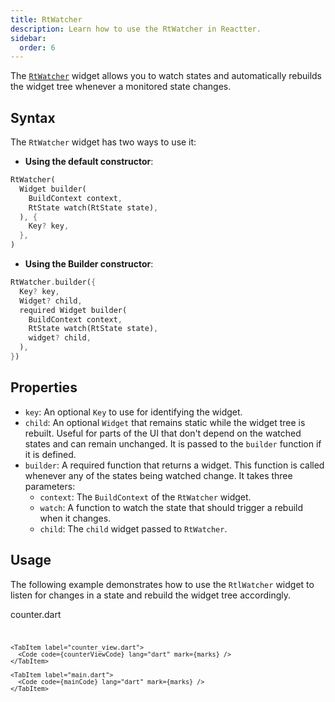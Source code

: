 ```yaml
---
title: RtWatcher
description: Learn how to use the RtWatcher in Reactter.
sidebar:
  order: 6
---
```




The <HT><a href="https://pub.dev/documentation/flutter_reactter/latest/flutter_reactter/RtWatcher-class.html">`RtWatcher`</a></HT> widget allows you to watch states and automatically rebuilds the widget tree whenever a monitored state changes.

## Syntax

The <HT>`RtWatcher`</HT> widget has two ways to use it:

- **Using the default constructor**:

```dart showLineNumbers=false
RtWatcher(
  Widget builder(
    BuildContext context,
    RtState watch(RtState state),
  ), {
    Key? key,
  },
)
```

- **Using the Builder constructor**:

```dart showLineNumbers=false
RtWatcher.builder({
  Key? key,
  Widget? child,
  required Widget builder(
    BuildContext context,
    RtState watch(RtState state),
    widget? child,
  ),
})
```

## Properties

- `key`: An optional <HT>`Key`</HT> to use for identifying the widget.
- `child`: An optional <HT>`Widget`</HT> that remains static while the widget tree is rebuilt.
  Useful for parts of the UI that don't depend on the watched states and can remain unchanged.
  It is passed to the <HM>`builder`</HM> function if it is defined.
- <HM>`builder`</HM>: A required function that returns a widget.
  This function is called whenever any of the states being watched change.
  It takes three parameters:
  - `context`: The <HT>`BuildContext`</HT> of the <HT>`RtWatcher`</HT> widget.
  - <HM>`watch`</HM>: A function to watch the state that should trigger a rebuild when it changes.
  - `child`: The `child` widget passed to <HT>`RtWatcher`</HT>.

## Usage

The following example demonstrates how to use the <HT>`RtlWatcher`</HT> widget to listen for changes in a state and rebuild the widget tree accordingly.

<CodeTabs>
  <ZappButton path="examples/rt_watcher"/>

  <Tabs>
    <TabItem>
      <HM single slot="label">counter.dart</HM>
      <Code code={counterCode} lang="dart" mark={[...marks, {range: "11-38"}]}/>
    </TabItem>

    <TabItem label="counter_view.dart">
      <Code code={counterViewCode} lang="dart" mark={marks} />
    </TabItem>

    <TabItem label="main.dart">
      <Code code={mainCode} lang="dart" mark={marks} />
    </TabItem>
  </Tabs>
</CodeTabs>